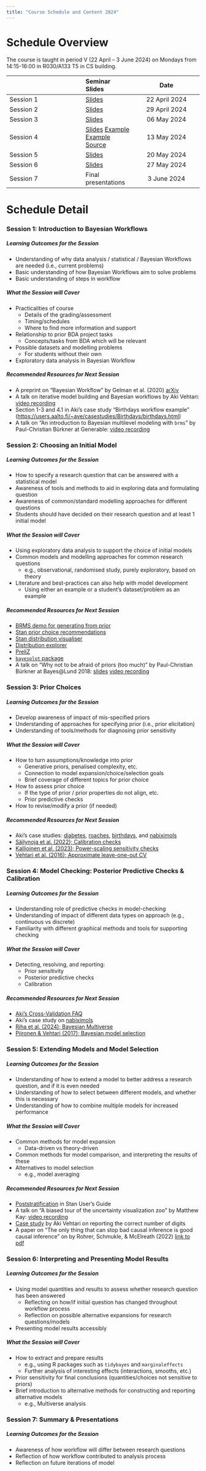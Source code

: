 ```yaml
---
title: "Course Schedule and Content 2024"
---
```


# Schedule Overview

The course is taught in period V (22 April – 3 June 2024) on Mondays from 14:15-16:00 in R030/A133 T5 in CS building.

|  | Seminar Slides | Date |
|---------|:-----|:------:|
| Session 1 | [Slides](slides/session1.pdf) | 22 April 2024 |
| Session 2 | [Slides](slides/session2.pdf) | 29 April 2024 |
| Session 3 | [Slides](slides/session3.pdf) | 06 May 2024 |
| Session 4 | [Slides](slides/session4.pdf) [Example](examples/Session4Example.html) [Example Source](examples/Session4Example.qmd) | 13 May 2024 |
| Session 5 | [Slides](slides/session5.pdf) | 20 May 2024 |
| Session 6 | [Slides](slides/session6.pdf) | 27 May 2024 |
| Session 7 | Final presentations | 3 June 2024 |

# Schedule Detail

### Session 1: Introduction to Bayesian Workflows

##### Learning Outcomes for the Session

  - Understanding of why data analysis / statistical / Bayesian Workflows are needed (i.e., current problems)
  - Basic understanding of how Bayesian Workflows aim to solve problems
  - Basic understanding of steps in workflow

##### What the Session will Cover

  - Practicalities of course
    - Details of the grading/assessment
    - Timing/schedules
    - Where to find more information and support
  - Relationship to prior BDA project tasks
    - Concepts/tasks from BDA which will be relevant
  - Possible datasets and modelling problems
    - For students without their own
  - Exploratory data analysis in Bayesian Workflow

##### Recommended Resources for Next Session

  - A preprint on "Bayesian Workflow" by Gelman et al. (2020) [arXiv]( https://arxiv.org/abs/2011.01808)
  - A talk on iterative model building and Bayesian workflows by Aki Vehtari: [video recording](https://www.youtube.com/watch?v=ppKpwtGy8KQ)
  - Section 1-3 and 4.1 in Aki's case study "Birthdays workflow example" (<https://users.aalto.fi/~ave/casestudies/Birthdays/birthdays.html>)
  - A talk on "An introduction to Bayesian multilevel modeling with `brms`" by Paul-Christian Bürkner at Generable: [video recording](https://www.youtube.com/watch?v=1qeXD4NQ4To)

### Session 2: Choosing an Initial Model

##### Learning Outcomes for the Session

  - How to specify a research question that can be answered with a statistical model
  - Awareness of tools and methods to aid in exploring data and formulating question
  - Awareness of common/standard modelling approaches for different questions
  - Students should have decided on their research question and at least 1 initial model

##### What the Session will Cover

  - Using exploratory data analysis to support the choice of initial models
  - Common models and modelling approaches for common research questions
    - e.g., observational, randomised study, purely exploratory, based on theory
  - Literature and best-practices can also help with model development
    - Using either an example or a student's dataset/problem as an example

##### Recommended Resources for Next Session

  - [BRMS demo for generating from prior](https://avehtari.github.io/BDA_R_demos/demos_rstan/brms_demo.html)
  - [Stan prior choice recommendations](https://github.com/stan-dev/stan/wiki/Prior-Choice-Recommendations)
  - [Stan distribution visualiser](https://rok-cesnovar.github.io/stan-distributions/)
  - [Distribution explorer](https://distribution-explorer.github.io/)
  - [PreliZ](https://preliz.readthedocs.io/en/latest/)
  - [`bayesplot` package](https://mc-stan.org/bayesplot/)
  - A talk on "Why not to be afraid of priors (too much)" by Paul-Christian Bürkner at Bayes@Lund 2018: [slides](https://bayesat.github.io/lund2018/slides/paul_burkner_prior_slides.pdf) [video recording](https://www.youtube.com/watch?v=Uz9r8eV2erQ)
  
### Session 3: Prior Choices

##### Learning Outcomes for the Session

  - Develop awareness of impact of mis-specified priors
  - Understanding of approaches for specifying prior (i.e., prior elicitation)
  - Understanding of tools/methods for diagnosing prior sensitivity

##### What the Session will Cover

  - How to turn assumptions/knowledge into prior
    - Generative priors, penalised complexity, etc.
    - Connection to model expansion/choice/selection goals
    - Brief coverage of different topics for prior choice
  - How to assess prior choice
    - If the type of prior / prior properties do not align, etc.
    - Prior predictive checks
  - How to revise/modify a prior (if needed)

##### Recommended Resources for Next Session

  - Aki's case studies: [diabetes](https://users.aalto.fi/~ave/modelselection/diabetes.html), [roaches](https://users.aalto.fi/~ave/modelselection/roaches.html), [birthdays](https://users.aalto.fi/~ave/casestudies/Birthdays/birthdays.html), and [nabiximols](https://users.aalto.fi/~ave/casestudies/Nabiximols/nabiximols.html)
  - [Säilynoja et al. (2022); Calibration checks](https://link.springer.com/article/10.1007/s11222-022-10090-6)
  - [Kallioinen et al. (2023); Power-scaling sensitivity checks](https://link.springer.com/article/10.1007/s11222-023-10366-5)
  - [Vehtari et al. (2016); Approximate leave-one-out CV](https://link.springer.com/article/10.1007/s11222-016-9696-4)

### Session 4: Model Checking: Posterior Predictive Checks & Calibration

##### Learning Outcomes for the Session

  - Understanding role of predictive checks in model-checking
  - Understanding of impact of different data types on approach (e.g., continuous vs discrete)
  - Familiarity with different graphical methods and tools for supporting checking

##### What the Session will Cover

  - Detecting, resolving, and reporting:
    - Prior sensitivity
    - Posterior predictive checks
    - Calibration

##### Recommended Resources for Next Session

  - [Aki's Cross-Validation FAQ](https://users.aalto.fi/~ave/CV-FAQ.html)
  - Aki's case study on [nabiximols](https://users.aalto.fi/~ave/casestudies/Nabiximols/nabiximols.html)
  - [Riha et al. (2024); Bayesian Multiverse](https://arxiv.org/abs/2404.01688)
  - [Piironen & Vehtari (2017); Bayesian model selection](https://research.aalto.fi/en/publications/comparison-of-bayesian-predictive-methods-for-model-selection)

### Session 5: Extending Models and Model Selection

##### Learning Outcomes for the Session

  - Understanding of how to extend a model to better address a research question, and if it is even needed
  - Understanding of how to select between different models, and whether this is necessary
  - Understanding of how to combine multiple models for increased performance

##### What the Session will Cover

  - Common methods for model expansion
    - Data-driven vs theory-driven
  - Common methods for model comparison, and interpreting the results of these
  - Alternatives to model selection
    - e.g., model averaging

##### Recommended Resources for Next Session

  - [Poststratification](https://mc-stan.org/docs/stan-users-guide/poststratification.html) in Stan User's Guide
  - A talk on "A biased tour of the uncertainty visualization zoo" by Matthew Kay: [video recording](https://www.youtube.com/watch?v=eyLxh_YY3Hw)
  - [Case study](https://users.aalto.fi/~ave/casestudies/Digits/digits.html) by Aki Vehtari on reporting the correct number of digits 
  - A paper on "The only thing that can stop bad causal inference is good causal inference" on by Rohrer, Schmukle, & McElreath (2022) [link to pdf](https://doi.org/10.1017/S0140525X21000789)
  
### Session 6: Interpreting and Presenting Model Results

##### Learning Outcomes for the Session

  - Using model quantities and results to assess whether research question has been answered
    - Reflecting on how/if initial question has changed throughout workflow process
    - Reflection on possible alternative expansions for research questions/models
  - Presenting model results accessibly

##### What the Session will Cover

  - How to extract and prepare results
    - e.g., using R packages such as `tidybayes` and `marginaleffects`
    - Further analysis of interesting effects (interactions, smooths, etc.)
  - Prior sensitivity for final conclusions (quantities/choices not sensitive to priors)
  - Brief introduction to alternative methods for constructing and reporting alternative models
    - e.g., Multiverse analysis

### Session 7: Summary & Presentations

##### Learning Outcomes for the Session

  - Awareness of how workflow will differ between research questions
  - Reflection of how workflow contributed to analysis process
  - Reflection on future iterations of model


